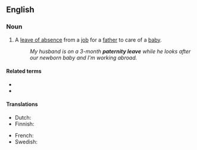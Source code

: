 ==English==
{{wikipedia}}

===Noun===
{{en-noun}}

# A [[leave of absence]] from a [[job]] for a [[father]] to care of a [[baby]].
#: ''My husband is on a 3-month '''paternity leave''' while he looks after our newborn baby and I'm working abroad.''

====Related terms====
* {{l|en|maternity leave}}
* {{l|en|parental leave}}

====Translations====
{{trans-top|a leave of absence from a job for a father to care of a baby}}
* Dutch: {{t+|nl|vaderschapsverlof}}
* Finnish: {{t|fi|isyysloma}}
{{trans-mid}}
* French: {{t|fr|congé de paternité|m}}
* Swedish: {{t|sv|faderskapsledighet}}
{{trans-bottom}}